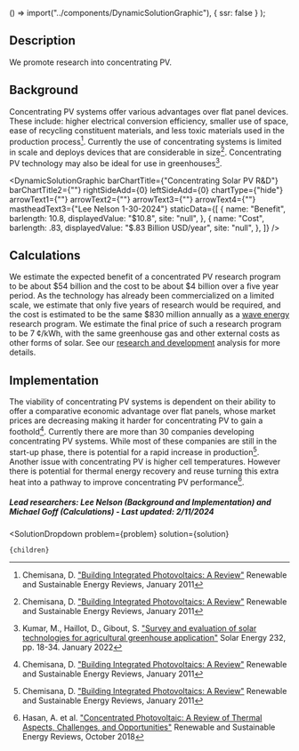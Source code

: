 
  () => import("../components/DynamicSolutionGraphic"),
  { ssr: false }
);


## Description
We promote research into concentrating PV.

## Background
Concentrating PV systems offer various advantages over flat panel devices. These include: higher electrical conversion efficiency, smaller use of space, ease of recycling constituent materials, and less toxic materials used in the production process[^”1”]. Currently the use of concentrating systems is limited in scale and deploys devices that are considerable in size[^”1”].
Concentrating PV technology may also be ideal for use in greenhouses[^”2”].

<DynamicSolutionGraphic
  barChartTitle={"Concentrating Solar PV R&D"}
  barChartTitle2={""}
  rightSideAdd={0}
  leftSideAdd={0}
  chartType={"hide"}
  arrowText1={""}
  arrowText2={""}
  arrowText3={""}
  arrowText4={""}
  mastheadText3={"Lee Nelson 1-30-2024"}
 staticData={[
    {
     name: "Benefit",
      barlength: 10.8,
      displayedValue: "$10.8",
      site: "null",
    },
    {
      name: "Cost",
      barlength: .83,
      displayedValue: "$.83 Billion USD/year",
      site: "null",
    },
  ]}
/>

## Calculations
We estimate the expected benefit of a concentrated PV research program to be about $54 billion and the cost to be about $4 billion over a five year period. As the technology has already been commercialized on a limited scale, we estimate that only five years of research would be required, and the cost is estimated to be the same $830 million annually as a [wave energy](https://www.urbancruiseship.org/energy/energy_production/mhk) research program. We estimate the final price of such a research program to be 7 ¢/kWh, with the same greenhouse gas and other external costs as other forms of solar. See our [research and development](https://www.urbancruiseship.org/energy/energy_socioeconomics/rd) analysis for more details.

## Implementation
The viability of concentrating PV systems is dependent on their ability to offer a comparative economic advantage over flat panels, whose market prices are decreasing making it harder for concentrating PV to gain a foothold[^”1”]. Currently there are more than 30 companies developing concentrating PV systems. While most of these companies are still in the start-up phase, there is potential for a rapid increase in production[^”1”].
Another issue with concentrating PV is higher cell temperatures. However there is potential for thermal energy recovery and reuse turning this extra heat into a pathway to improve concentrating PV performance[^”3”].

##### Lead researchers: Lee Nelson (Background and Implementation) and Michael Goff (Calculations) - Last updated: 2/11/2024

[^”1”]: Chemisana, D. ["Building Integrated Photovoltaics: A Review"](https://doi.org/10.1016/j.rser.2010.07.017) Renewable and Sustainable Energy Reviews, January 2011

[^”2”]: Kumar, M., Haillot, D., Gibout, S. ["Survey and evaluation of solar technologies for agricultural greenhouse application"](https://www.sciencedirect.com/science/article/abs/pii/S0038092X21010823) Solar Energy 232, pp. 18-34. January 2022

[^”3”]: Hasan, A. et al. ["Concentrated Photovoltaic: A Review of Thermal Aspects, Challenges, and Opportunities"](https://doi.org/10.1016/j.rser.2018.06.014) Renewable and Sustainable Energy Reviews, October 2018

  <SolutionDropdown 
    problem={problem} 
    solution={solution}
  >
    {children}
  </SolutionDropdown>